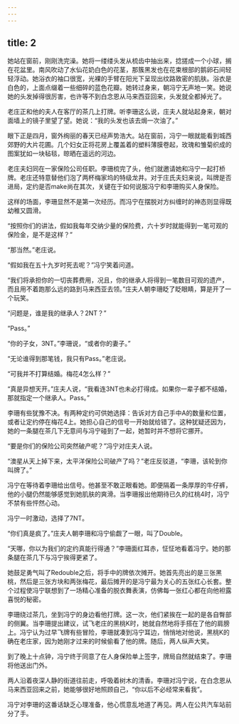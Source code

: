 ```yaml
---
---
---
```

title: 2
---




她站在窗前，刚刚洗完澡。她将一缕缕头发从梳齿中抽出来，捻搓成一个小球，搁在花盆里。南风吹动了水仙花奶白色的花茎，那簇黑发也在花束根部的鹅卵石间轻轻浮动。她浴衣的袖口很宽，光裸的手臂在阳光下呈现出纹路致密的肌肤。浴衣是白色的，上面点缀着一些细碎的蓝色花瓣。她转过身来，朝冯宁无声地一笑。她说她的头发掉得很厉害，也许等不到白念恩从马来西亚回来，头发就全都掉光了。

老庄正和他的夫人在客厅的茶几上打牌。听李珊这么说，庄夫人就站起身来，朝对面墙上的镜子里望了望。她说：“我的头发也该去焗一次油了。”

眼下正是四月，窗外绚丽的春天已经声势浩大。站在窗前，冯宁一眼就能看到城西郊野的大片花圃。几个妇女正将花房上覆盖着的塑料薄膜卷起，玫瑰和雏菊织成的图案犹如一块毡毯，晾晒在遥远的河边。

老庄夫妇同在一家保险公司任职。李珊梳完了头，他们就邀请她和冯宁一起打桥牌。老庄还特意替他们泡了两杯梅家坞的特级龙井。对于庄氏夫妇来说，叫牌是否进局，定约是否make尚在其次，关键在于如何说服冯宁和李珊购买人身保险。

这样的场面，李珊显然不是第一次经历。而冯宁在摆脱对方纠缠时的神态则显得既幼稚又圆滑。

“按照你们的讲法，假如我每年交纳少量的保险费，六十岁时就能得到一笔可观的保险金，是不是这样？”

“那当然。”老庄说。

“假如我在五十九岁时死去呢？”冯宁笑着问道。

“我们将承担你的一切丧葬费用，况且，你的继承人将得到一笔数目可观的遗产，而且用不着跑那么远的路到马来西亚去领。”庄夫人朝李珊眨了眨眼睛，算是开了一个玩笑。

“问题是，谁是我的继承人？2NT？”

“Pass。”

“你的子女，3NT。”李珊说，“或者你的妻子。”

“无论谁得到那笔钱，我只有Pass。”老庄说。

“可我并不打算结婚。梅花4怎么样？”

“真是异想天开。”庄夫人说，“我看连3NT也未必打得成。如果你一辈子都不结婚，那就指定一个继承人。Pass。”

李珊有些犹豫不决。有两种定约可供她选择：告诉对方自己手中A的数量和位置，或者让定约停在梅花4上。她担心自己的信号一开始就给错了。这种犹疑还因为，她的一条腿在茶几下无意间与冯宁碰到了一起，她暂时并不想将它挪开。

“要是你们的保险公司突然破产呢？”冯宁对庄夫人说。

“澳星从天上掉下来，太平洋保险公司破产了吗？”老庄反驳道，“李珊，该轮到你叫牌了。”

冯宁在等待着李珊给出信号。他甚至不敢正眼看她。即便隔着一条厚厚的牛仔裤，他的小腿仍然能够感觉到她肌肤的爽滑。当李珊报出他期待已久的红桃4时，冯宁不禁有些怦然心动。

冯宁一时激动，选择了7NT。

“你们真是疯了。”庄夫人朝李珊和冯宁偷觑了一眼，叫了Double。

“天哪，你以为我们的定约真能行得通？”李珊面红耳赤，怔怔地看着冯宁。她的那条腿在茶几下与冯宁挨得更紧了。

她鼓足勇气叫了Redouble之后，将手中的牌依次摊开。她首先亮出的是三张黑桃，然后是三张方块和两张梅花，最后摊开的是冯宁最为关心的五张红心长套。整个过程使冯宁联想到了一场精心准备的脱衣舞表演，仿佛每一张红心都在向他袒露喜悦的秘密。

李珊绕过茶几，坐到冯宁的身边看他打牌。这一次，他们紧挨在一起的是各自臀部的侧翼。当李珊提出建议，试飞老庄的黑桃K时，她就自然地将手搭在了他的肩膀上。冯宁认为过早飞牌有些冒险，李珊就凑到冯宁耳边，悄悄地对他说，黑桃K的确在老庄家，因为她刚才过来的时候偷看了他的牌。随后，两人纵声大笑。

到了晚上十点钟，冯宁终于同意了在人身保险单上签字，牌局自然就结束了。李珊将他送出门外。

两人沿着夜深人静的街道往前走，呼吸着树木的清香。李珊对冯宁说，在白念恩从马来西亚回来之前，她能够很好地照顾自己，“你以后不必经常来看我”。

冯宁对李珊的这番话缺乏心理准备，他心慌意乱地道了再见。两人在公共汽车站前分了手。